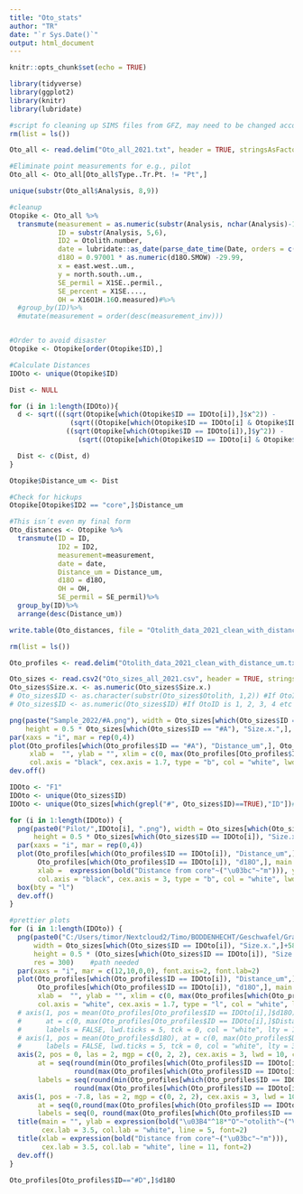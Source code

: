 ```yaml
---
title: "Oto_stats"
author: "TR"
date: "`r Sys.Date()`"
output: html_document
---
```


```r
knitr::opts_chunk$set(echo = TRUE)
```

```r
library(tidyverse)
library(ggplot2)
library(knitr)
library(lubridate)
```

```r
#script fo cleaning up SIMS files from GFZ, may need to be changed according to data structure
rm(list = ls())

Oto_all <- read.delim("Oto_all_2021.txt", header = TRUE, stringsAsFactors = FALSE, sep = "\t")

#Eliminate point measurements for e.g., pilot
Oto_all <- Oto_all[Oto_all$Type..Tr.Pt. != "Pt",]

unique(substr(Oto_all$Analysis, 8,9))

#cleanup
Otopike <- Oto_all %>%
  transmute(measurement = as.numeric(substr(Analysis, nchar(Analysis)-1, nchar(Analysis))),
            ID = substr(Analysis, 5,6),
            ID2 = Otolith.number,
            date = lubridate::as_date(parse_date_time(Date, orders = c("dmy"))),
            d18O = 0.97001 * as.numeric(d18O.SMOW) -29.99,
            x = east.west..um.,
            y = north.south..um.,
            SE_permil = X1SE..permil.,
            SE_percent = X1SE....,
            OH = X16O1H.16O.measured)#%>%
  #group_by(ID)%>%
  #mutate(measurement = order(desc(measurement_inv)))


#Order to avoid disaster
Otopike <- Otopike[order(Otopike$ID),]

#Calculate Distances
IDOto <- unique(Otopike$ID)

Dist <- NULL

for (i in 1:length(IDOto)){
  d <- sqrt(((sqrt(Otopike[which(Otopike$ID == IDOto[i]),]$x^2)) - 
               (sqrt((Otopike[which(Otopike$ID == IDOto[i] & Otopike$ID2 == "core"),]$x)^2)))^2 +
              ((sqrt(Otopike[which(Otopike$ID == IDOto[i]),]$y^2)) - 
                 (sqrt((Otopike[which(Otopike$ID == IDOto[i] & Otopike$ID2 == "core"),]$y)^2)))^2)

  Dist <- c(Dist, d)
}

Otopike$Distance_um <- Dist

#Check for hickups
Otopike[Otopike$ID2 == "core",]$Distance_um

#This isn´t even my final form
Oto_distances <- Otopike %>%
  transmute(ID = ID,
            ID2 = ID2,
            measurement=measurement,
            date = date,
            Distance_um = Distance_um,
            d18O = d18O,
            OH = OH,
            SE_permil = SE_permil)%>%
  group_by(ID)%>%
  arrange(desc(Distance_um))

write.table(Oto_distances, file = "Otolith_data_2021_clean_with_distance_um.txt", dec = ".", sep = ";", row.names = FALSE)
```

```r
rm(list = ls())

Oto_profiles <- read.delim("Otolith_data_2021_clean_with_distance_um.txt", header = TRUE, dec = ".", sep = ";")

Oto_sizes <- read.csv2("Oto_sizes_all_2021.csv", header = TRUE, stringsAsFactors = F, dec = ".", sep = ";")
Oto_sizes$Size.x. <- as.numeric(Oto_sizes$Size.x.)
# Oto_sizes$ID <- as.character(substr(Oto_sizes$Otolith, 1,2)) #If OtoID is 01, 02, 03, 04 etc
# Oto_sizes$ID <- as.numeric(Oto_sizes$ID) #If OtoID is 1, 2, 3, 4 etc

png(paste("Sample_2022/#A.png"), width = Oto_sizes[which(Oto_sizes$ID == "#A"), "Size.x.",], 
    height = 0.5 * Oto_sizes[which(Oto_sizes$ID == "#A"), "Size.x.",], units = "px", bg = "black")
par(xaxs = "i", mar = rep(0,4))
plot(Oto_profiles[which(Oto_profiles$ID == "#A"), "Distance_um",], Oto_profiles[Oto_profiles$ID == "#A",]$d18O, main = "", 
     xlab =  "", ylab = "", xlim = c(0, max(Oto_profiles[Oto_profiles$ID == "#A",]$Distance_um)), 
     col.axis = "black", cex.axis = 1.7, type = "b", col = "white", lwd = 3, fg = "black", cex = 4, axes = FALSE)
dev.off()

IDOto <- "F1"
IDOto <- unique(Oto_sizes$ID)
IDOto <- unique(Oto_sizes[which(grepl("#", Oto_sizes$ID)==TRUE),"ID"])#If "special fish" needed

for (i in 1:length(IDOto)) {
  png(paste0("Pilot/",IDOto[i], ".png"), width = Oto_sizes[which(Oto_sizes$ID == IDOto[i]), "Size.x.",], 
      height = 0.5 * Oto_sizes[which(Oto_sizes$ID == IDOto[i]), "Size.x.",], units = "px", bg = "black")
  par(xaxs = "i", mar = rep(0,4))
  plot(Oto_profiles[which(Oto_profiles$ID == IDOto[i]), "Distance_um",], 
       Oto_profiles[which(Oto_profiles$ID == IDOto[i]), "d18O",], main = "", 
       xlab =  expression(bold("Distance from core"~("\u03bc"~"m"))), ylab = expression(bold("\u03B4"^18*"O"~"otolith"~("VPDB"))), 
       col.axis = "black", cex.axis = 3, type = "b", col = "white", lwd = 4, fg = "black", cex = 3, frame.plot = F, cex.lab = 2)
  box(bty = "l")
  dev.off()  
}
```

```r
#prettier plots
for (i in 1:length(IDOto)) {
  png(paste0("C:/Users/timor/Nextcloud2/Timo/BODDENHECHT/Geschwafel/Graphic repository/",IDOto[i], "_SIMS_2.png"), 
      width = Oto_sizes[which(Oto_sizes$ID == IDOto[i]), "Size.x.",]+585, #Change "LA-Plots" for whatever 
      height = 0.5 * (Oto_sizes[which(Oto_sizes$ID == IDOto[i]), "Size.x.",]+687), units = "px", bg = "black",
      res = 300)    #path needed 
  par(xaxs = "i", mar = c(12,10,0,0), font.axis=2, font.lab=2)
  plot(Oto_profiles[which(Oto_profiles$ID == IDOto[i]), "Distance_um",], 
       Oto_profiles[which(Oto_profiles$ID == IDOto[i]), "d18O",], main = "", 
       xlab =  "", ylab = "", xlim = c(0, max(Oto_profiles[which(Oto_profiles$ID == IDOto[i]), "Distance_um",], na.rm = T)), 
       col.axis = "white", cex.axis = 1.7, type = "l", col = "white", lwd = 10, fg = "white", cex = 2, axes = FALSE, pch = 19)
  # axis(1, pos = mean(Oto_profiles[Oto_profiles$ID == IDOto[i],]$d18O), 
  #      at = c(0, max(Oto_profiles[Oto_profiles$ID == IDOto[i],]$Distance_um)),
  #      labels = FALSE, lwd.ticks = 5, tck = 0, col = "white", lty = 1, lwd = 5)
  # axis(1, pos = mean(Oto_profiles$d18O), at = c(0, max(Oto_profiles$Distance_um)),
  #      labels = FALSE, lwd.ticks = 5, tck = 0, col = "white", lty = 3, lwd = 5)
  axis(2, pos = 0, las = 2, mgp = c(0, 2, 2), cex.axis = 3, lwd = 10, col = "white", col.axis = "white",
       at = seq(round(min(Oto_profiles[which(Oto_profiles$ID == IDOto[i]), "d18O",], na.rm = T),0),
                round(max(Oto_profiles[which(Oto_profiles$ID == IDOto[i]), "d18O",], na.rm = T),0),1),
       labels = seq(round(min(Oto_profiles[which(Oto_profiles$ID == IDOto[i]), "d18O",], na.rm = T),0),
                round(max(Oto_profiles[which(Oto_profiles$ID == IDOto[i]), "d18O",], na.rm = T),0),1))
  axis(1, pos = -7.8, las = 2, mgp = c(0, 2, 2), cex.axis = 3, lwd = 10, col = "white", col.axis = "white",
       at = seq(0,round(max(Oto_profiles[which(Oto_profiles$ID == IDOto[i]), "Distance_um",], na.rm = T),0)+500,500),
       labels = seq(0, round(max(Oto_profiles[which(Oto_profiles$ID == IDOto[i]), "Distance_um",], na.rm = T),0)+500,500))
  title(main = "", ylab = expression(bold("\u03B4"^18*"O"~"otolith"~("VPDB"))),
        cex.lab = 3.5, col.lab = "white", line = 5, font=2)
  title(xlab = expression(bold("Distance from core"~("\u03bc"~"m"))),
        cex.lab = 3.5, col.lab = "white", line = 11, font=2)
  dev.off()  
}

Oto_profiles[Oto_profiles$ID=="#D",]$d18O
```

